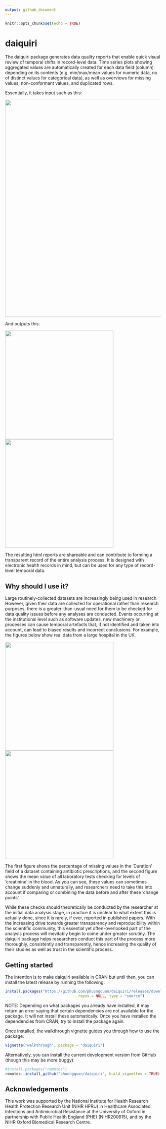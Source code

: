 ```yaml
---
output: github_document
---
```


<!-- README.md is generated from README.Rmd. Please edit that file -->

```r
knitr::opts_chunk$set(echo = TRUE)
```

# daiquiri

The daiquiri package generates data quality reports that enable quick visual review of temporal shifts in record-level data. Time series plots showing aggregated values are automatically created for each data field (column) depending on its contents (e.g. min/max/mean values for numeric data, no. of distinct values for categorical data), as well as overviews for missing values, non-conformant values, and duplicated rows.

Essentially, it takes input such as this:

<img src="man/figures/abx2014_head.png" width="700" />

And outputs this:

<img src="man/figures/abx2014_aggregated_valuespresent.png" width="350" /><img src="man/figures/abx2014_allfields_missing_perc.png" width="350" />

The resulting html reports are shareable and can contribute to forming a transparent record of the entire analysis process. It is designed with electronic health records in mind, but can be used for any type of record-level temporal data.

## Why should I use it?

Large routinely-collected datasets are increasingly being used in research. However, given their data are collected for operational rather than research purposes, there is a greater-than-usual need for them to be checked for data quality issues before any analyses are conducted. Events occurring at the institutional level such as software updates, new machinery or processes can cause temporal artefacts that, if not identified and taken into account, can lead to biased results and incorrect conclusions. For example, the figures below show real data from a large hospital in the UK.

<img src="man/figures/antibiotics_day_DurationEnteredByPrescriber_missing_perc.png" width="350" /><img src="man/figures/bchem_creatinine_day_Value_mean.png" width="350" />

The first figure  shows the percentage of missing values in the 'Duration' field of a dataset containing antibiotic prescriptions, and the second figure shows the mean value of all laboratory tests checking for levels of 'creatinine' in the blood. As you can see, these values can sometimes change suddenly and unnaturally, and researchers need to take this into account if comparing or combining the data before and after these 'change points'.

While these checks should theoretically be conducted by the researcher at the initial data analysis stage, in practice it is unclear to what extent this is actually done, since it is rarely, if ever, reported in published papers. With the increasing drive towards greater transparency and reproducibility within the scientific community, this essential yet often-overlooked part of the analysis process will inevitably begin to come under greater scrutiny. The daiquiri package helps researchers conduct this part of the process more thoroughly, consistently and transparently, hence increasing the quality of their studies as well as trust in the scientific process.

## Getting started

The intention is to make daiquiri available in CRAN but until then, you can install the latest release by running the following:

```r
install.packages("https://github.com/phuongquan/daiquiri/releases/download/v0.6.1/daiquiri_0.6.1.tar.gz", 
								 repos = NULL, type = "source")
```

NOTE: Depending on what packages you already have installed, it may return an error saying that certain dependencies are not available for the package. It will not install these automatically. Once you have installed the dependencies from CRAN, try to install the package again.

Once installed, the walkthrough vignette guides you through how to use the package:

```r
vignette("walkthrough", package = "daiquiri")
```

Alternatively, you can install the current development version from GitHub (though this may be more buggy):

```r
#install.packages("remotes")
remotes::install_github("phuongquan/daiquiri", build_vignettes = TRUE)
```

## Acknowledgements

This work was supported by the National Institute for Health Research Health Protection Research Unit (NIHR HPRU) in Healthcare Associated Infections and Antimicrobial Resistance at the University of Oxford in partnership with Public Health England (PHE) (NIHR200915), and by the NIHR Oxford Biomedical Research Centre.

